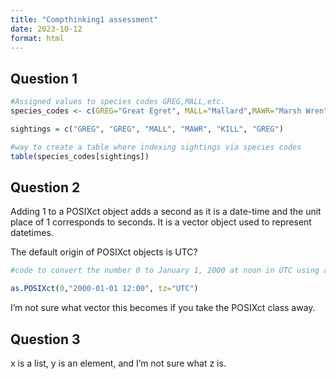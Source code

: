 ```yaml
---
title: "Compthinking1 assessment"
date: 2023-10-12
format: html
---
```


## Question 1

```r
#Assigned values to species codes GREG,MALL,etc.
species_codes <- c(GREG="Great Egret", MALL="Mallard",MAWR="Marsh Wren",KILL="Killdeer")

sightings = c("GREG", "GREG", "MALL", "MAWR", "KILL", "GREG")

#way to create a table where indexing sightings via species codes
table(species_codes[sightings])
```

## Question 2

Adding 1 to a POSIXct object adds a second as it is a date-time and the unit place of 1 corresponds to seconds. It is a vector object used to represent datetimes.

The default origin of POSIXct objects is UTC?

```r
#code to convert the number 0 to January 1, 2000 at noon in UTC using as.POSIXct()

as.POSIXct(0,"2000-01-01 12:00", tz="UTC")

```

I'm not sure what vector this becomes if you take the POSIXct class away.

## Question 3

x is a list, y is an element, and I'm not sure what z is.
